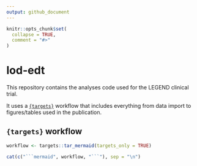```yaml
---
output: github_document
---
```


<!-- README.md is generated from README.Rmd. Please edit that file -->

```r
knitr::opts_chunk$set(
  collapse = TRUE,
  comment = "#>"
)
```

# lod-edt

<!-- badges: start -->
<!-- badges: end -->

This repository contains the analyses code used for the LEGEND clinical trial.

It uses a [`{targets}`](https://books.ropensci.org/targets/) workflow that 
includes everything from data import to figures/tables used in the publication.


## `{targets}` workflow

```r
workflow <- targets::tar_mermaid(targets_only = TRUE)
```

```r
cat(c("```mermaid", workflow, "```"), sep = "\n")
```
